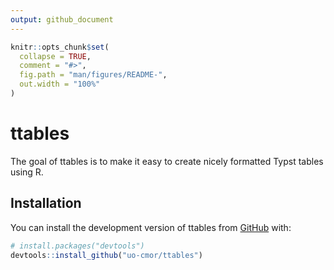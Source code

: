 ```yaml
---
output: github_document
---
```


<!-- README.md is generated from README.Rmd. Please edit that file -->

```r
knitr::opts_chunk$set(
  collapse = TRUE,
  comment = "#>",
  fig.path = "man/figures/README-",
  out.width = "100%"
)
```

# ttables

<!-- badges: start -->
<!-- badges: end -->

The goal of ttables is to make it easy to create nicely formatted Typst tables using R.

## Installation

You can install the development version of ttables from [GitHub](https://github.com/) with:

``` r
# install.packages("devtools")
devtools::install_github("uo-cmor/ttables")
```
